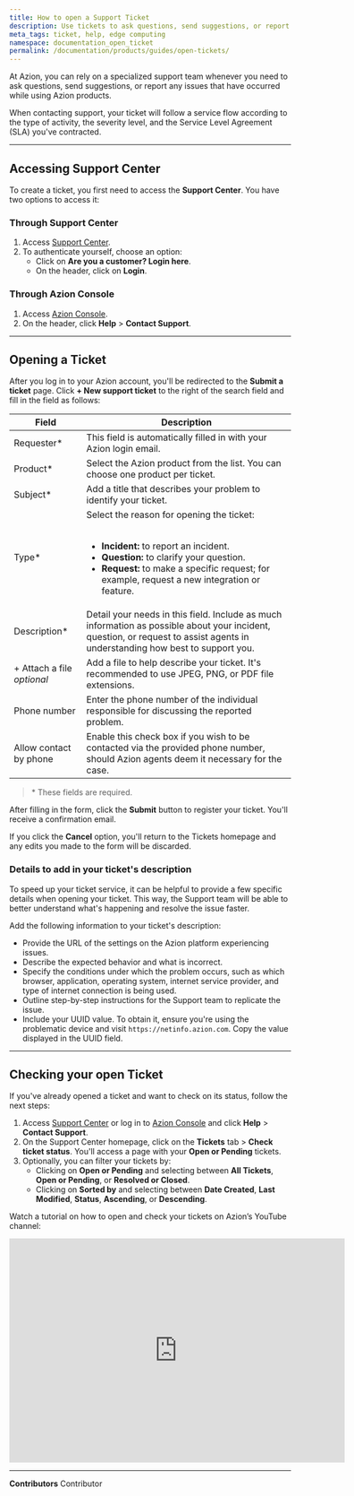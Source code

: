 ```yaml
---
title: How to open a Support Ticket
description: Use tickets to ask questions, send suggestions, or report issues that occur while using Azion products.
meta_tags: ticket, help, edge computing
namespace: documentation_open_ticket
permalink: /documentation/products/guides/open-tickets/
---
```


At Azion, you can rely on a specialized support team whenever you need to ask questions, send suggestions, or report any issues that have occurred while using Azion products.

When contacting support, your ticket will follow a service flow according to the type of activity, the severity level, and the Service Level Agreement (SLA) you've contracted.

---

## Accessing Support Center

To create a ticket, you first need to access the **Support Center**. You have two options to access it:

### Through Support Center

1. Access [Support Center](https://tickets.azion.com/).
2. To authenticate yourself, choose an option:
   - Click on **Are you a customer? Login here**.
   - On the header, click on **Login**.
   
### Through Azion Console

1. Access [Azion Console](https://console.azion.com/).
2. On the header, click **Help** > **Contact Support**.

---

## Opening a Ticket

After you log in to your Azion account, you'll be redirected to the **Submit a ticket** page. Click **+ New support ticket** to the right of the search field and fill in the field as follows:

| Field | Description |
| --- | --- |
| Requester* | This field is automatically filled in with your Azion login email. |
| Product* | Select the Azion product from the list. You can choose one product per ticket. |
| Subject* | Add a title that describes your problem to identify your ticket. |
| Type* | Select the reason for opening the ticket:<br /><br /><ul><li>**Incident:** to report an incident.</li><li>**Question:** to clarify your question.</li><li>**Request:** to make a specific request; for example, request a new integration or feature.</li></ul> |
| Description* | Detail your needs in this field. Include as much information as possible about your incident, question, or request to assist agents in understanding how best to support you. |
| + Attach a file<br /> *optional* | Add a file to help describe your ticket. It's recommended to use JPEG, PNG, or PDF file extensions. |
| Phone number | Enter the phone number of the individual responsible for discussing the reported problem. |
| Allow contact by phone | Enable this check box if you wish to be contacted via the provided phone number, should Azion agents deem it necessary for the case. |

> \* These fields are required.

After filling in the form, click the **Submit** button to register your ticket. You'll receive a confirmation email.

If you click the **Cancel** option, you'll return to the Tickets homepage and any edits you made to the form will be discarded.

### Details to add in your ticket's description 

To speed up your ticket service, it can be helpful to provide a few specific details when opening your ticket. This way, the Support team will be able to better understand what's happening and resolve the issue faster.

Add the following information to your ticket's description:

- Provide the URL of the settings on the Azion platform experiencing issues.
- Describe the expected behavior and what is incorrect.
- Specify the conditions under which the problem occurs, such as which browser, application, operating system, internet service provider, and type of internet connection is being used.
- Outline step-by-step instructions for the Support team to replicate the issue.
- Include your UUID value. To obtain it, ensure you're using the problematic device and visit `https://netinfo.azion.com`. Copy the value displayed in the UUID field.

---

## Checking your open Ticket 

If you've already opened a ticket and want to check on its status, follow the next steps:

1. Access [Support Center](https://tickets.azion.com/) or log in to [Azion Console](https://console.azion.com/) and click **Help** > **Contact Support**.
2. On the Support Center homepage, click on the **Tickets** tab > **Check ticket status**. You'll access a page with your **Open or Pending** tickets.
3. Optionally, you can filter your tickets by:
   - Clicking on **Open or Pending** and selecting between **All Tickets**, **Open or Pending**, or **Resolved or Closed**.
   - Clicking on **Sorted by** and selecting between **Date Created**, **Last Modified**, **Status**, **Ascending**, or **Descending**.

Watch a tutorial on how to open and check your tickets on Azion’s YouTube channel:

<iframe
   src="https://www.youtube.com/embed/DhuSYrNKUAs"
   loading="lazy"
   width="600"
   height="400"
   title="Opening a support ticket and checking on open tickets"
   frameborder="0"
   allow="accelerometer; autoplay; clipboard-write; encrypted-media; gyroscope; picture-in-picture; web-share"
   allowfullscreen></iframe>

---


**Contributors** <ContributorList>Contributor</ContributorList>
